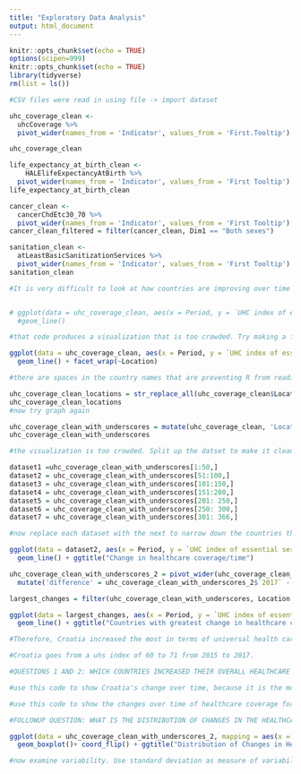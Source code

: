 ```yaml
---
title: "Exploratory Data Analysis"
output: html_document
---
```


```r
knitr::opts_chunk$set(echo = TRUE)
options(scipen=999)
knitr::opts_chunk$set(echo = TRUE)
library(tidyverse)
rm(list = ls())
```

```r
#CSV files were read in using file -> import dataset
```
```r
uhc_coverage_clean <- 
  uhcCoverage %>% 
  pivot_wider(names_from = 'Indicator', values_from = 'First.Tooltip')

uhc_coverage_clean

life_expectancy_at_birth_clean <-
    HALElifeExpectancyAtBirth %>% 
  pivot_wider(names_from = 'Indicator', values_from = 'First Tooltip')
life_expectancy_at_birth_clean

cancer_clean <-
  cancerChdEtc30_70 %>%
  pivot_wider(names_from = 'Indicator', values_from = 'First Tooltip')
cancer_clean_filtered = filter(cancer_clean, Dim1 == "Both sexes")

sanitation_clean <-
  atLeastBasicSanitizationServices %>%
  pivot_wider(names_from = 'Indicator', values_from = 'First Tooltip')
sanitation_clean

#It is very difficult to look at how countries are improving over time because each dataset takes measurements over different years. Therefore, I will use uhc coverage (healthcare coverage) as a proxy for healthcare services overall, and look at how that has changed over time. 


# ggplot(data = uhc_coverage_clean, aes(x = Period, y = `UHC index of essential service coverage`, group = Location)) +
  #geom_line()

#that code produces a visualization that is too crowded. Try making a faceted line plot.

ggplot(data = uhc_coverage_clean, aes(x = Period, y = `UHC index of essential service coverage`, group = Location)) +
  geom_line() + facet_wrap(~Location)

#there are spaces in the country names that are preventing R from reading the locations correctly. Replace all spaces with underscores.

uhc_coverage_clean_locations = str_replace_all(uhc_coverage_clean$Location, c(" " = "_"))
uhc_coverage_clean_locations
#now try graph again 

uhc_coverage_clean_with_underscores = mutate(uhc_coverage_clean, 'Location' = uhc_coverage_clean_locations)
uhc_coverage_clean_with_underscores

#the visualization is too crowded. Split up the datset to make it cleaner. 

dataset1 =uhc_coverage_clean_with_underscores[1:50,]
dataset2 = uhc_coverage_clean_with_underscores[51:100,]
dataset3 = uhc_coverage_clean_with_underscores[101:150,]
dataset4 = uhc_coverage_clean_with_underscores[151:200,]
dataset5 = uhc_coverage_clean_with_underscores[201: 250,]
dataset6 = uhc_coverage_clean_with_underscores[250: 300,]
dataset7 = uhc_coverage_clean_with_underscores[301: 366,]

#now replace each dataset with the next to narrow down the countries that experienced significant increases and decreases 

ggplot(data = dataset2, aes(x = Period, y = `UHC index of essential service coverage`, group = Location, colour = Location)) +
  geom_line() + ggtitle("Change in healthcare coverage/time")

uhc_coverage_clean_with_underscores_2 = pivot_wider(uhc_coverage_clean_with_underscores, names_from = 'Period', values_from = 'UHC index of essential service coverage') %>%
  mutate('difference' = uhc_coverage_clean_with_underscores_2$`2017` - uhc_coverage_clean_with_underscores_2$`2015`)

largest_changes = filter(uhc_coverage_clean_with_underscores, Location %in% c("Ireland", "Nepal", "Croatia"))

ggplot(data = largest_changes, aes(x = Period, y = `UHC index of essential service coverage`, group = Location, colour = Location)) +
  geom_line() + ggtitle("Countries with greatest change in healthcare coverage/time")

#Therefore, Croatia increased the most in terms of universal health care and Ireland and Nepal decreased the most. 

#Croatia goes from a uhs index of 60 to 71 from 2015 to 2017. 

#QUESTIONS 1 AND 2: WHICH COUNTRIES INCREASED THEIR OVERALL HEALTHCARE THE MOST? WHICH COUNTRIES DECREASED THEIR OVERALL HEALTHCARE THE MOST? 

#use this code to show Croatia's change over time, because it is the most dramatic, compared to 49 other countries: ggplot(data = dataset1, aes(x = Period, y = `UHC index of essential service coverage`, group = Location, colour = Location)) + geom_line() 

#use this code to show the changes over time of healthcare coverage for the 3 countries where it changed the most: ggplot(data = largest_changes, aes(x = Period, y = `UHC index of essential service coverage`, group = Location, colour = Location)) + geom_line() 

#FOLLOWUP QUESTION: WHAT IS THE DISTRIBUTION OF CHANGES IN THE HEALTHCARE INDEX? HOW MUCH DOES IT TEND TO VARY? 

ggplot(data = uhc_coverage_clean_with_underscores_2, mapping = aes(x = difference)) + 
  geom_boxplot()+ coord_flip() + ggtitle("Distribution of Changes in Healthcare Coverage")
```


```r
#now examine variability. Use standard deviation as measure of variability for all countries in 2015. (All datasets have this year.) First filter data to just include 2015.


```
